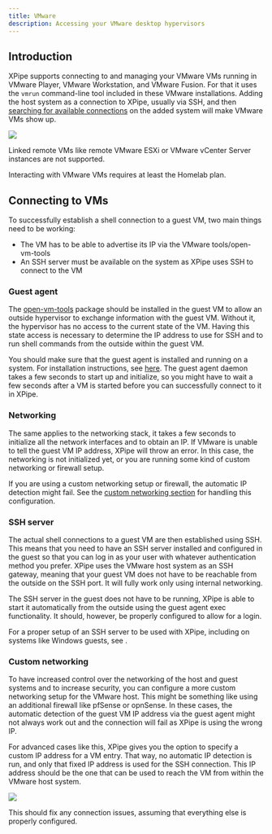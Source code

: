 ```yaml
---
title: VMware
description: Accessing your VMware desktop hypervisors
---
```


## Introduction

XPipe supports connecting to and managing your VMware VMs running in VMware Player, VMware Workstation, and VMware Fusion. For that it uses the `vmrun` command-line tool included in these VMware installations. Adding the host system as a connection to XPipe, usually via SSH, and then [searching for available connections](/guide/connection-search) on the added system will make VMware VMs show up.

![](/images/vmware.png)

<Callout type="info">Linked remote VMs like remote VMware ESXi or VMware vCenter Server instances are not supported.</Callout>

<Callout type="info">Interacting with VMware VMs requires at least the Homelab plan.</Callout>

## Connecting to VMs

To successfully establish a shell connection to a guest VM, two main things need to be working:
- The VM has to be able to advertise its IP via the VMware tools/open-vm-tools
- An SSH server must be available on the system as XPipe uses SSH to connect to the VM

### Guest agent

The [open-vm-tools](https://knowledge.broadcom.com/external/article?legacyId=2073803) package should be installed in the guest VM to allow an outside hypervisor to exchange information with the guest VM. Without it, the hypervisor has no access to the current state of the VM. Having this state access is necessary to determine the IP address to use for SSH and to run shell commands from the outside within the guest VM.

You should make sure that the guest agent is installed and running on a system. For installation instructions, see [here](https://knowledge.broadcom.com/external/article?legacyId=2073803). The guest agent daemon takes a few seconds to start up and initialize, so you might have to wait a few seconds after a VM is started before you can successfully connect to it in XPipe.

### Networking

The same applies to the networking stack, it takes a few seconds to initialize all the network interfaces and to obtain an IP. If VMware is unable to tell the guest VM IP address, XPipe will throw an error. In this case, the networking is not initialized yet, or you are running some kind of custom networking or firewall setup.

If you are using a custom networking setup or firewall, the automatic IP detection might fail. See the [custom networking section](#custom-networking) for handling this configuration.

### SSH server

The actual shell connections to a guest VM are then established using SSH. This means that you need to have an SSH server installed and configured in the guest so that you can log in as your user with whatever authentication method you prefer. XPipe uses the VMware host system as an SSH gateway, meaning that your guest VM does not have to be reachable from the outside on the SSH port. It will fully work only using internal networking.

The SSH server in the guest does not have to be running, XPipe is able to start it automatically from the outside using the guest agent exec functionality. It should, however, be properly configured to allow for a login.

For a proper setup of an SSH server to be used with XPipe, including on systems like Windows guests, see []().

### Custom networking

To have increased control over the networking of the host and guest systems and to increase security, you can configure a more custom networking setup for the VMware host. This might be something like using an additional firewall like pfSense or opnSense. In these cases, the automatic detection of the guest VM IP address via the guest agent might not always work out and the connection will fail as XPipe is using the wrong IP.

For advanced cases like this, XPipe gives you the option to specify a custom IP address for a VM entry. That way, no automatic IP detection is run, and only that fixed IP address is used for the SSH connection. This IP address should be the one that can be used to reach the VM from within the VMware host system.

![](/images/proxmox-advanced.png)

This should fix any connection issues, assuming that everything else is properly configured.

